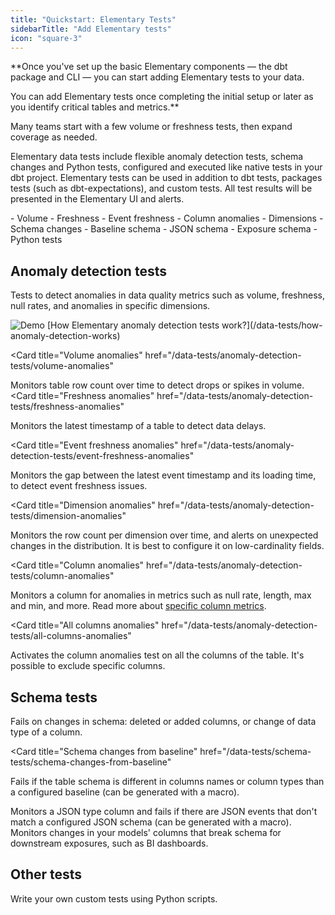 ```yaml
---
title: "Quickstart: Elementary Tests"
sidebarTitle: "Add Elementary tests"
icon: "square-3"
---
```


**Once you've set up the basic Elementary components — the dbt package and CLI — you can start adding Elementary tests to your data. 

You can add Elementary tests once completing the initial setup or later as you identify critical tables and metrics.** 

Many teams start with a few volume or freshness tests, then expand coverage as needed.

Elementary data tests include flexible anomaly detection tests, schema changes and Python tests, configured and executed like native tests in your dbt project. Elementary tests can be used in addition to dbt tests, packages tests (such as dbt-expectations), and custom tests. All test results will be presented in the Elementary UI and alerts.


<CardGroup cols={3}>
  <Card
    title="Anomaly detection"
    icon="chart-line"
    icontype="solid"
    href="/oss/quickstart/quickstart-tests#anomaly-detection-tests"
  >
    - Volume 
    - Freshness 
    - Event freshness 
    - Column anomalies 
    - Dimensions
  </Card>
  <Card
    title="Schema tests"
    icon="table"
    href="/oss/quickstart/quickstart-tests#schema-tests"
  >
    - Schema changes 
    - Baseline schema 
    - JSON schema 
    - Exposure schema
  </Card>
  <Card
    title="Other tests"
    icon="python"
    href="/oss/quickstart/quickstart-tests#other-tests"
  >
    - Python tests
  </Card>
</CardGroup>

## Anomaly detection tests

Tests to detect anomalies in data quality metrics such as volume, freshness, null rates, and anomalies in specific dimensions.

<Tooltip tip="Anomaly detection test result example from Elementary report">
  <img src="/pics/anomalies/anomaly-example.png" alt="Demo" />
</Tooltip>

<Tip>
  [How Elementary anomaly detection tests
  work?](/data-tests/how-anomaly-detection-works)
</Tip>

<Card
  title="Volume anomalies"
  href="/data-tests/anomaly-detection-tests/volume-anomalies"
>
  Monitors table row count over time to detect drops or spikes in volume.
</Card>
<Card
  title="Freshness anomalies"
  href="/data-tests/anomaly-detection-tests/freshness-anomalies"
>
  Monitors the latest timestamp of a table to detect data delays.
</Card>

<Card
  title="Event freshness anomalies"
  href="/data-tests/anomaly-detection-tests/event-freshness-anomalies"
>
  Monitors the gap between the latest event timestamp and its loading time, to
  detect event freshness issues.
</Card>

<Card
  title="Dimension anomalies"
  href="/data-tests/anomaly-detection-tests/dimension-anomalies"
>
  Monitors the row count per dimension over time, and alerts on unexpected
  changes in the distribution. It is best to configure it on low-cardinality
  fields.
</Card>

<Card
  title="Column anomalies"
  href="/data-tests/anomaly-detection-tests/column-anomalies"
>
  Monitors a column for anomalies in metrics such as null rate, length, max and
  min, and more. Read more about [specific column
  metrics](/data-tests/anomaly-detection-configuration/column-anomalies).
</Card>

<Card
  title="All columns anomalies"
  href="/data-tests/anomaly-detection-tests/all-columns-anomalies"
>
  Activates the column anomalies test on all the columns of the table. It's
  possible to exclude specific columns.
</Card>

## Schema tests

<Card title="Schema changes" href="/data-tests/schema-tests/schema-changes">
  Fails on changes in schema: deleted or added columns, or change of data type
  of a column.
</Card>

<Card
  title="Schema changes from baseline"
  href="/data-tests/schema-tests/schema-changes-from-baseline"
>
  Fails if the table schema is different in columns names or column types than a
  configured baseline (can be generated with a macro).
</Card>

<Card title="JSON schema" href="/data-tests/schema-tests/json-schema">
  Monitors a JSON type column and fails if there are JSON events that don't
  match a configured JSON schema (can be generated with a macro).
</Card>

<Card title="Exposure schema" href="/data-tests/schema-tests/exposure-tests">
  Monitors changes in your models' columns that break schema for downstream
  exposures, such as BI dashboards.
</Card>

## Other tests

<Card title="Python tests" href="/data-tests/python-tests">
  Write your own custom tests using Python scripts.
</Card>
